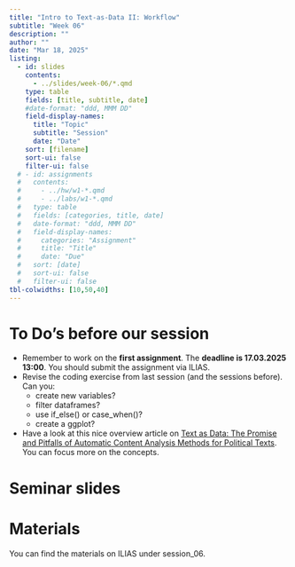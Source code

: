 ```yaml
---
title: "Intro to Text-as-Data II: Workflow"
subtitle: "Week 06"
description: ""
author: ""
date: "Mar 18, 2025"
listing:
  - id: slides
    contents:
      - ../slides/week-06/*.qmd
    type: table
    fields: [title, subtitle, date]
    #date-format: "ddd, MMM DD"
    field-display-names:
      title: "Topic"
      subtitle: "Session"
      date: "Date"
    sort: [filename]
    sort-ui: false
    filter-ui: false
  # - id: assignments
  #   contents:
  #     - ../hw/w1-*.qmd
  #     - ../labs/w1-*.qmd
  #   type: table
  #   fields: [categories, title, date]
  #   date-format: "ddd, MMM DD"
  #   field-display-names:
  #     categories: "Assignment"
  #     title: "Title"
  #     date: "Due"
  #   sort: [date]
  #   sort-ui: false
  #   filter-ui: false
tbl-colwidths: [10,50,40]
---
```


# To Do's before our session

-   Remember to work on the **first assignment**. The **deadline is 17.03.2025 13:00**. You should submit the assignment via ILIAS.
-   Revise the coding exercise from last session (and the sessions before). Can you:
    -   create new variables?
    -   filter dataframes?
    -   use if_else() or case_when()?
    -   create a ggplot?
-   Have a look at this nice overview article on [Text as Data: The Promise and Pitfalls of Automatic Content Analysis Methods for Political Texts](https://www.cambridge.org/core/journals/political-analysis/article/text-as-data-the-promise-and-pitfalls-of-automatic-content-analysis-methods-for-political-texts/F7AAC8B2909441603FEB25C156448F20). You can focus more on the concepts.

# Seminar slides

::: {#slides}
:::

# Materials

You can find the materials on ILIAS under session_06.
